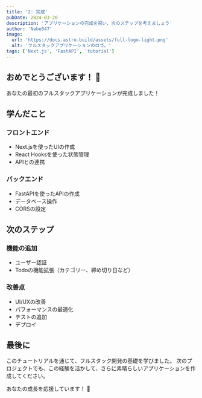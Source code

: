 ```yaml
---
title: '2: 完成'
pubDate: 2024-03-20
description: 'アプリケーションの完成を祝い、次のステップを考えましょう'
author: 'Nabe847'
image:
  url: 'https://docs.astro.build/assets/full-logo-light.png'
  alt: 'フルスタックアプリケーションのロゴ。'
tags: ['Next.js', 'FastAPI', 'tutorial']
---
```


## おめでとうございます！ 🎉

あなたの最初のフルスタックアプリケーションが完成しました！

## 学んだこと

### フロントエンド
- Next.jsを使ったUIの作成
- React Hooksを使った状態管理
- APIとの連携

### バックエンド
- FastAPIを使ったAPIの作成
- データベース操作
- CORSの設定

## 次のステップ

### 機能の追加
- ユーザー認証
- Todoの機能拡張（カテゴリー、締め切り日など）

### 改善点
- UI/UXの改善
- パフォーマンスの最適化
- テストの追加
- デプロイ

## 最後に

このチュートリアルを通じて、フルスタック開発の基礎を学びました。
次のプロジェクトでも、この経験を活かして、さらに素晴らしいアプリケーションを作成してください。

あなたの成長を応援しています！ 💪
